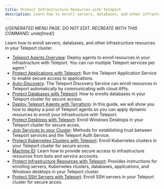 ```yaml
---
title: Protect Infrastructure Resources with Teleport
description: Learn how to enroll servers, databases, and other infrastructure resources in your Teleport cluster.
---
```


{/*GENERATED MENU PAGE. DO NOT EDIT. RECREATE WITH THIS COMMAND:
undefined*/}

Learn how to enroll servers, databases, and other infrastructure resources in your Teleport cluster.

- [Teleport Agents Overview](protect-resources/agents.mdx): Deploy agents to enroll resources in your infrastructure with Teleport. You can run multiple Teleport services per agent."
- [Protect Applications with Teleport](protect-resources/application-access.mdx): Run the Teleport Application Service to enable secure access to applications.
- [Auto-Discovery](protect-resources/auto-discovery.mdx): The Teleport Discovery Service can enroll resources in Teleport automatically by communicating with cloud APIs.
- [Protect Databases with Teleport](protect-resources/database-access.mdx): How to enrolls databases in your Teleport cluster for secure access.
- [Deploy Teleport Agents with Terraform](protect-resources/deploy-agents-terraform.mdx): In this guide, we will show you how to deploy a pool of Teleport agents so you can apply dynamic resources to enroll your infrastructure with Teleport.
- [Protect Desktops with Teleport](protect-resources/desktop-access.mdx): Enroll Windows Desktops in your Teleport cluster for secure acces.
- [Join Services to your Cluster](protect-resources/join-services-to-your-cluster.mdx): Methods for establishing trust between Teleport services and the Teleport Auth Service.
- [Protect Kubernetes Clusters with Teleport](protect-resources/kubernetes-access.mdx): Enroll Kubernetes clusters in your Teleport cluster for secure acces.
- [Machine ID](protect-resources/machine-id.mdx): Learn how to provide secure access to infrastructure resources from bots and service accounts.
- [Protect Infrastructure Resources with Teleport](protect-resources/overview.mdx): Provides instructions for enrolling servers, Kubernetes clusters, databases, applications, and Windows desktops in your Teleport cluster.
- [Protect SSH Servers with Teleport](protect-resources/server-access.mdx): Enroll SSH servers in your Teleport cluster for secure acces.
